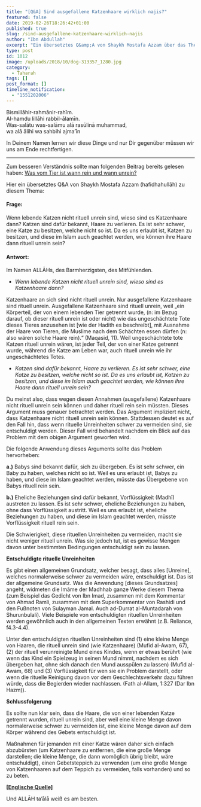 ```yaml
---
title: "[Q&A] Sind ausgefallene Katzenhaare wirklich najis?"
featured: false
date: 2019-02-26T18:26:42+01:00
published: true
slug: /sind-ausgefallene-katzenhaare-wirklich-najis
author: "Ibn Abdullah"
excerpt: "Ein übersetztes Q&amp;A von Shaykh Mostafa Azzam über das Thema, wie ausgefallene Katzenhaare von den Shāfi'īten als rituell unrein angesehen werden können."
type: post
id: 1012
image: /uploads/2018/10/dog-313357_1280.jpg
category:
  - Taharah
tags: []
post_format: []
timeline_notification:
  - "1551202006"
---
```


Bismillāhir-rahmānir-rahīm.  
Al-hamdu lillāhi rabbil-ālamīn.  
Was-salātu was-salāmu alā rasūlinā muhammad,  
wa alā ālihi wa sahbihi ajma’īn

In Deinem Namen lernen wir diese Dinge und nur Dir gegenüber müssen wir uns am Ende rechtfertigen.

---

Zum besseren Verständnis sollte man folgenden Beitrag bereits gelesen haben: [Was vom Tier ist wann rein und wann unrein?](https://shafiimadhhab.wordpress.com/2018/11/11/was-vom-tier-ist-wann-rein-unrein/)

Hier ein übersetztes Q&amp;A von Shaykh Mostafa Azzam (hafidhahullāh) zu diesem Thema:

#### Frage:

Wenn lebende Katzen nicht rituell unrein sind, wieso sind es Katzenhaare dann? Katzen sind dafür bekannt, Haare zu verlieren. Es ist sehr schwer, eine Katze zu besitzen, welche nicht so ist. Da es uns erlaubt ist, Katzen zu besitzen, und diese im Islam auch geachtet werden, wie können ihre Haare dann rituell unrein sein?

#### Antwort:

Im Namen ALLĀHs, des Barmherzigsten, des Mitfühlenden.

- _Wenn lebende Katzen nicht rituell unrein sind, wieso sind es Katzenhaare dann?_

Katzenhaare an sich sind nicht rituell unrein. Nur ausgefallene Katzenhaare sind rituell unrein. Ausgefallene Katzenhaare sind rituell unrein, weil „ein Körperteil, der von einem lebenden Tier getrennt wurde, (n: im Bezug darauf, ob dieser rituell unrein ist oder nicht) wie das ungeschächtete Tote dieses Tieres anzusehen ist \[wie der Hadith es beschreibt\], mit Ausnahme der Haare von Tieren, die Muslime nach dem Schächten essen dürfen (n: also wären solche Haare rein).“ (Maqasid, 11). Weil ungeschächtete tote Katzen rituell unrein wären, ist jeder Teil, der von einer Katze getrennt wurde, während die Katze am Leben war, auch rituell unrein wie ihr ungeschächtetes Totes.

- _Katzen sind dafür bekannt, Haare zu verlieren. Es ist sehr schwer, eine Katze zu besitzen, welche nicht so ist. Da es uns erlaubt ist, Katzen zu besitzen, und diese im Islam auch geachtet werden, wie können ihre Haare dann rituell unrein sein?_

Du meinst also, dass wegen diesen Annahmen (ausgefallene) Katzenhaare nicht rituell unrein sein können und daher rituell rein sein müssten. Dieses Argument muss genauer betrachtet werden. Das Argument impliziert nicht, dass Katzenhaare nicht rituell unrein sein können. Stattdessen deutet es auf den Fall hin, dass wenn rituelle Unreinheiten schwer zu vermeiden sind, sie entschuldigt werden. Dieser Fall wird behandelt nachdem ein Blick auf das Problem mit dem obigen Argument geworfen wird.

Die folgende Anwendung dieses Arguments sollte das Problem hervorheben:

**a.)** Babys sind bekannt dafür, sich zu übergeben. Es ist sehr schwer, ein Baby zu haben, welches nicht so ist. Weil es uns erlaubt ist, Babys zu haben, und diese im Islam geachtet werden, müsste das Übergebene von Babys rituell rein sein.

**b.)** Eheliche Beziehungen sind dafür bekannt, Vorflüssigkeit (Madhī) austreten zu lassen. Es ist sehr schwer, eheliche Beziehungen zu haben, ohne dass Vorflüssigkeit austritt. Weil es uns erlaubt ist, eheliche Beziehungen zu haben, und diese im Islam geachtet werden, müsste Vorflüssigkeit rituell rein sein.

Die Schwierigkeit, diese rituellen Unreinheiten zu vermeiden, macht sie nicht weniger rituell unrein. Was sie jedoch tut, ist es gewisse Mengen davon unter bestimmten Bedingungen entschuldigt sein zu lassen.

**Entschuldigte rituelle Unreinheiten**

Es gibt einen allgemeinen Grundsatz, welcher besagt, dass alles \[Unreine\], welches normalerweise schwer zu vermeiden wäre, entschuldigt ist. Das ist der allgemeine Grundsatz. Was die Anwendung \[dieses Grundsatzes\] angeht, widmeten die Imāme der Madhhab ganze Werke diesem Thema (zum Beispiel das Gedicht von Ibn Imad, zusammen mit dem Kommentar von Ahmad Ramli, zusammen mit dem Superkommentar von Rashidi und den Fußnoten von Sulayman Jamal. Auch ad-Durrat al-Muntadarah von Shurunbulali). Viele Beispiele von entschuldigten rituellen Unreinheiten werden gewöhnlich auch in den allgemeinen Texten erwähnt (z.B. Reliance, f4.3-4.4).

Unter den entschuldigten rituellen Unreinheiten sind (1) eine kleine Menge von Haaren, die rituell unrein sind (wie Katzenhaare) (Mufid al-Awam, 67), (2) der rituell verunreinigte Mund eines Kindes, wenn er etwas berührt (wie wenn das Kind ein Spielzeug in seinen Mund nimmt, nachdem es sich übergeben hat, ohne sich danach den Mund ausspülen zu lassen) (Mufid al-Awam, 68) und (3) Vorflüssigkeit für wen sie ein Problem darstellt, oder wenn die rituelle Reinigung davon vor dem Geschlechtsverkehr dazu führen würde, dass die Begierden wieder nachlassen. (Fath al-Allam, 1:327 (Dar Ibn Hazm)).

**Schlussfolgerung**

Es sollte nun klar sein, dass die Haare, die von einer lebenden Katze getrennt wurden, rituell unrein sind, aber weil eine kleine Menge davon normalerweise schwer zu vermeiden ist, eine kleine Menge davon auf dem Körper während des Gebets entschuldigt ist.

Maßnahmen für jemanden mit einer Katze wären daher sich einfach abzubürsten (um Katzenhaare zu entfernen, die eine große Menge darstellen; die kleine Menge, die dann womöglich übrig bleibt, wäre entschuldigt), einen Gebetsteppich zu verwenden (um eine große Menge von Katzenhaaren auf dem Teppich zu vermeiden, falls vorhanden) und so zu beten.

**\[**[**Englische Quelle\]**](https://islamqa.org/hanafi/qibla-hanafi/42889)

Und ALLĀH ta’ālā weiß es am besten.
